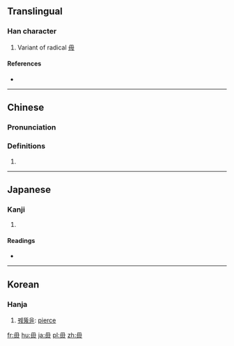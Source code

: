 ==Translingual==

===Han character===
{{Han char|rn=80|rad=毋|as=00|sn=4|four=7775<sub>0</sub>|canj=田十 (WJ)}}

# Variant of radical [[毋]]

====References====
* {{Han ref|kx=0588.240|dkj=16722|dj=0980.300|hdz=42380.020|uh=6BCC|ud=27596|bh=C960|bd=51552}}

----

==Chinese==
{{zh-forms}}

===Pronunciation===
{{zh-pron
|m=guàn
|c=kwun3
|mc=y
|oc=y
|ma=
|cat=v,adv,n
}}

===Definitions===
# {{rfdef|lang=zh}}

----

==Japanese==

===Kanji===
{{ja-kanji|grade=|rs=毋00}}

# {{defn|lang=ja|sort=毋00}}

====Readings====
* {{ja-readings|on=[[かん]] (kan)|kun=[[つらぬく]] (tsuranuku)}}

----

==Korean==

===Hanja===
{{ko-hanja|hangeul=관|eumhun=|rv=gwan|mr=kwan|y=kwan}}

# [[꿰뚫을]]: [[pierce]]

[[fr:毌]]
[[hu:毌]]
[[ja:毌]]
[[pl:毌]]
[[zh:毌]]